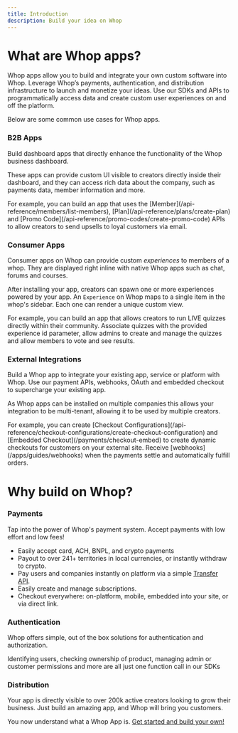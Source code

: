 ```yaml
---
title: Introduction
description: Build your idea on Whop
---
```


# What are Whop apps?

Whop apps allow you to build and integrate your own custom software into Whop.
Leverage Whop’s payments, authentication, and distribution infrastructure to launch and monetize your ideas.
Use our SDKs and APIs to programmatically access data and create custom user experiences on and off the platform.

Below are some common use cases for Whop apps.

### B2B Apps

Build dashboard apps that directly enhance the functionality of the Whop business dashboard.

These apps can provide custom UI visible to creators directly inside their dashboard,
and they can access rich data about the company, such as payments data, member information and more.

<Info>
    For example, you can build an app that uses the [Member](/api-reference/members/list-members),
    [Plan](/api-reference/plans/create-plan) and [Promo Code](/api-reference/promo-codes/create-promo-code) APIs
    to allow creators to send upsells to loyal customers via email.
</Info>

### Consumer Apps

Consumer apps on Whop can provide custom _experiences_ to members of a whop. They are displayed right
inline with native Whop apps such as chat, forums and courses.

After installing your app, creators can spawn one or more experiences powered by your app.
An `Experience` on Whop maps to a single item in the whop's sidebar. Each one can render a unique custom view.

<Info>
    For example, you can build an app that allows creators to run LIVE quizzes directly within their community.
    Associate quizzes with the provided experience id parameter, allow admins to create and manage the quizzes
    and allow members to vote and see results.
</Info>

### External Integrations

Build a Whop app to integrate your existing app, service or platform with Whop.
Use our payment APIs, webhooks, OAuth and embedded checkout to supercharge your existing app.

As Whop apps can be installed on multiple companies this allows your integration to be multi-tenant,
allowing it to be used by multiple creators.

<Info>
    For example, you can create [Checkout Configurations](/api-reference/checkout-configurations/create-checkout-configuration)
    and [Embedded Checkout](/payments/checkout-embed) to create dynamic checkouts for customers on your external site.
    Receive [webhooks](/apps/guides/webhooks) when the payments settle and automatically fulfill orders.
</Info>

# Why build on Whop?

### Payments

Tap into the power of Whop's payment system. Accept payments with low effort and low fees!

- Easily accept card, ACH, BNPL, and crypto payments
- Payout to over 241+ territories in local currencies, or instantly withdraw to crypto.
- Pay users and companies instantly on platform via a simple [Transfer API](/api-reference/transfers/create-transfer).
- Easily create and manage subscriptions.
- Checkout everywhere: on-platform, mobile, embedded into your site, or via direct link.

### Authentication

Whop offers simple, out of the box solutions for authentication and authorization.

Identifying users, checking ownership of product, managing admin or customer permissions
and more are all just one function call in our SDKs

### Distribution

Your app is directly visible to over 200k active creators looking to grow their business.
Just build an amazing app, and Whop will bring you customers.

<Check>You now understand what a Whop App is. [Get started and build your own!](/apps/getting-started)</Check>
